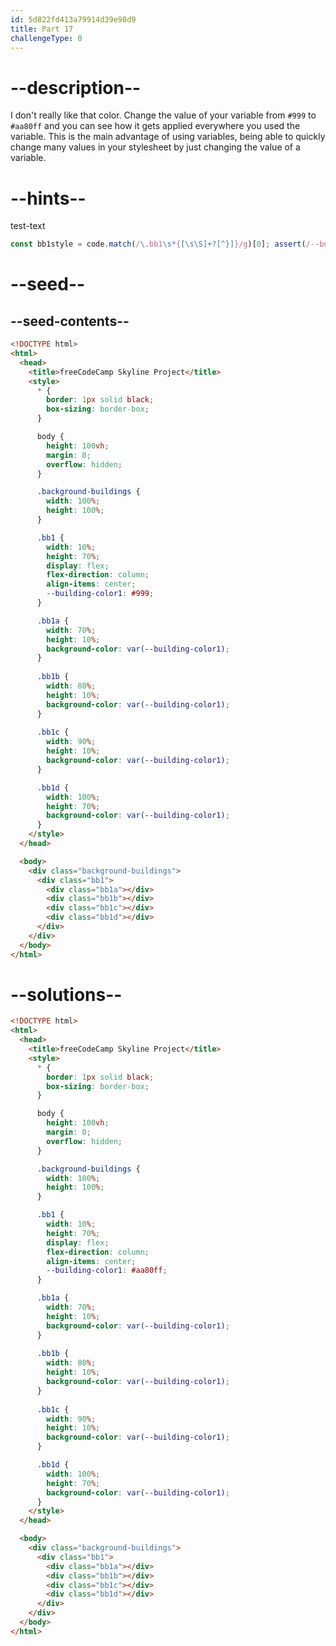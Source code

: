 ```yaml
---
id: 5d822fd413a79914d39e98d9
title: Part 17
challengeType: 0
---
```


# --description--

I don't really like that color. Change the value of your variable from `#999` to `#aa80ff` and you can see how it gets applied everywhere you used the variable. This is the main advantage of using variables, being able to quickly change many values in your stylesheet by just changing the value of a variable.

# --hints--

test-text

```js
const bb1style = code.match(/\.bb1\s*{[\s\S]+?[^}]}/g)[0]; assert(/--building-color1\s*:\s*#aa80ff\s*(;|\s*})/g.test(bb1style));
```

# --seed--

## --seed-contents--

```html
<!DOCTYPE html>
<html>    
  <head>
    <title>freeCodeCamp Skyline Project</title>
    <style>
      * {
        border: 1px solid black;
        box-sizing: border-box;
      }

      body {
        height: 100vh;
        margin: 0;
        overflow: hidden;
      }

      .background-buildings {
        width: 100%;
        height: 100%;
      }

      .bb1 {
        width: 10%;
        height: 70%;
        display: flex;
        flex-direction: column;
        align-items: center;
        --building-color1: #999;
      }

      .bb1a {
        width: 70%;
        height: 10%;
        background-color: var(--building-color1);
      }
  
      .bb1b {
        width: 80%;
        height: 10%;
        background-color: var(--building-color1);
      }
  
      .bb1c {
        width: 90%;
        height: 10%;
        background-color: var(--building-color1);
      }

      .bb1d {
        width: 100%;
        height: 70%;
        background-color: var(--building-color1);
      }
    </style>
  </head>

  <body>
    <div class="background-buildings">
      <div class="bb1">
        <div class="bb1a"></div>
        <div class="bb1b"></div>
        <div class="bb1c"></div>
        <div class="bb1d"></div>
      </div>
    </div>
  </body>
</html>
```

# --solutions--

```html
<!DOCTYPE html>
<html>    
  <head>
    <title>freeCodeCamp Skyline Project</title>
    <style>
      * {
        border: 1px solid black;
        box-sizing: border-box;
      }

      body {
        height: 100vh;
        margin: 0;
        overflow: hidden;
      }

      .background-buildings {
        width: 100%;
        height: 100%;
      }

      .bb1 {
        width: 10%;
        height: 70%;
        display: flex;
        flex-direction: column;
        align-items: center;
        --building-color1: #aa80ff;
      }

      .bb1a {
        width: 70%;
        height: 10%;
        background-color: var(--building-color1);
      }
  
      .bb1b {
        width: 80%;
        height: 10%;
        background-color: var(--building-color1);
      }
  
      .bb1c {
        width: 90%;
        height: 10%;
        background-color: var(--building-color1);
      }

      .bb1d {
        width: 100%;
        height: 70%;
        background-color: var(--building-color1);
      }
    </style>
  </head>

  <body>
    <div class="background-buildings">
      <div class="bb1">
        <div class="bb1a"></div>
        <div class="bb1b"></div>
        <div class="bb1c"></div>
        <div class="bb1d"></div>
      </div>
    </div>
  </body>
</html>
```
